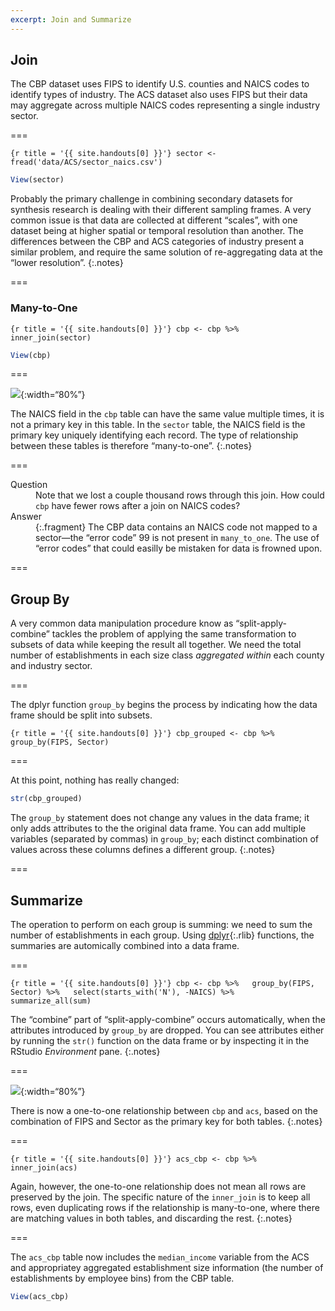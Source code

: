 ```yaml
---
excerpt: Join and Summarize
---
```


## Join

The CBP dataset uses FIPS to identify U.S. counties and NAICS codes to identify
types of industry. The ACS dataset also uses FIPS but their data may aggregate
across multiple NAICS codes representing a single industry sector.

===

```{r title = '{{ site.handouts[0] }}'}
sector <- fread('data/ACS/sector_naics.csv')
```
```r
View(sector)
```

Probably the primary challenge in combining secondary datasets for synthesis
research is dealing with their different sampling frames. A very common issue is
that data are collected at different "scales", with one dataset being at higher
spatial or temporal resolution than another. The differences between the CBP and
ACS categories of industry present a similar problem, and require the same
solution of re-aggregating data at the "lower resolution".
{:.notes}

===

### Many-to-One

```{r title = '{{ site.handouts[0] }}'}
cbp <- cbp %>%
  inner_join(sector)
```

```r
View(cbp)
```

===

![]({{ site.baseurl }}/images/many-to-one.svg){:width="80%"}

The NAICS field in the `cbp` table can have the same value multiple times, it is
not a primary key in this table. In the `sector` table, the NAICS field is the
primary key uniquely identifying each record. The type of relationship between
these tables is therefore "many-to-one".
{:.notes}

===

Question
: Note that we lost a couple thousand rows through this join. How could
`cbp` have fewer rows after a join on NAICS codes?

Answer
: {:.fragment} The CBP data contains an NAICS code not mapped to a sector---the
"error code" 99 is not present in `many_to_one`. The use of "error codes" that
could easilly be mistaken for data is frowned upon.

===

## Group By

A very common data manipulation procedure know as "split-apply-combine" tackles
the problem of applying the same transformation to subsets of data while keeping
the result all together. We need the total number of establishments
in each size class *aggregated within* each county and industry sector.

===

The dplyr function `group_by` begins the process by indicating how the data
frame should be split into subsets.

```{r title = '{{ site.handouts[0] }}'}
cbp_grouped <- cbp %>%
  group_by(FIPS, Sector)
```

===

At this point, nothing has really changed:

```r
str(cbp_grouped)
```

The `group_by` statement does not change any values in the data frame; it only
adds attributes to the the original data frame. You can add multiple variables
(separated by commas) in `group_by`; each distinct combination of values across
these columns defines a different group.
{:.notes}

===

## Summarize

The operation to perform on each group is summing: we need to sum the number of
establishments in each group. Using [dplyr](){:.rlib} functions, the summaries
are automically combined into a data frame.

===

```{r title = '{{ site.handouts[0] }}'}
cbp <- cbp %>%
  group_by(FIPS, Sector) %>%
  select(starts_with('N'), -NAICS) %>%
  summarize_all(sum)
```

The "combine" part of "split-apply-combine" occurs automatically, when the
attributes introduced by `group_by` are dropped. You can see attributes either
by running the `str()` function on the data frame or by inspecting it in the
RStudio *Environment* pane.
{:.notes}

===

![]({{ site.baseurl }}/images/one-to-one.svg){:width="80%"}

There is now a one-to-one relationship between `cbp` and `acs`, based on
the combination of FIPS and Sector as the primary key for both tables.
{:.notes}

===

```{r title = '{{ site.handouts[0] }}'}
acs_cbp <- cbp %>%
  inner_join(acs)
```

Again, however, the one-to-one relationship does not mean all rows are preserved
by the join. The specific nature of the `inner_join` is to keep all rows, even
duplicating rows if the relationship is many-to-one, where there are matching
values in both tables, and discarding the rest.
{:.notes}

===

The `acs_cbp` table now includes the `median_income` variable from the ACS and
appropriatey aggregated establishment size information (the number of
establishments by employee bins) from the CBP table.

```r
View(acs_cbp)
```
